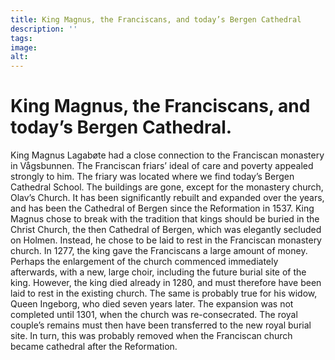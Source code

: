 ```yaml
---
title: King Magnus, the Franciscans, and today’s Bergen Cathedral
description: ''
tags:
image: 
alt: 
---
```



# King Magnus, the Franciscans, and today’s Bergen Cathedral.

<Container stil="initial side">
    King Magnus Lagabøte had a close connection to the Franciscan monastery in Vågsbunnen. 
    The Franciscan friars’ ideal of care and poverty appealed strongly to him. 
    The friary was located where we find today’s Bergen Cathedral School. 
    The buildings are gone, except for the monastery church, Olav’s Church. 
    It has been significantly rebuilt and expanded over the years, and has been the Cathedral of Bergen since the Reformation in 1537. 
    King Magnus chose to break with the tradition that kings should be buried in the Christ Church, the then Cathedral of Bergen, which was elegantly secluded on Holmen. 
    Instead, he chose to be laid to rest in the Franciscan monastery church. 
    In 1277, the king gave the Franciscans a large amount of money. 
    Perhaps the enlargement of the church commenced immediately afterwards, with a new, large choir, including the future burial site of the king. 
    However, the king died already in 1280, and must therefore have been laid to rest in the existing church. 
    The same is probably true for his widow, Queen Ingeborg, who died seven years later. 
    The expansion was not completed until 1301, when the church was re-consecrated. 
    The royal couple’s remains must then have been transferred to the new royal burial site. 
    In turn, this was probably removed when the Franciscan church became cathedral after the Reformation.
</Container>